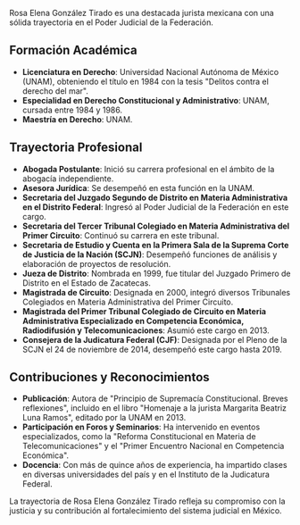 Rosa Elena González Tirado es una destacada jurista mexicana con una sólida trayectoria en el Poder Judicial de la Federación.

## Formación Académica

- **Licenciatura en Derecho**: Universidad Nacional Autónoma de México (UNAM), obteniendo el título en 1984 con la tesis "Delitos contra el derecho del mar".
- **Especialidad en Derecho Constitucional y Administrativo**: UNAM, cursada entre 1984 y 1986.
- **Maestría en Derecho**: UNAM.

## Trayectoria Profesional

- **Abogada Postulante**: Inició su carrera profesional en el ámbito de la abogacía independiente.
- **Asesora Jurídica**: Se desempeñó en esta función en la UNAM.
- **Secretaria del Juzgado Segundo de Distrito en Materia Administrativa en el Distrito Federal**: Ingresó al Poder Judicial de la Federación en este cargo.
- **Secretaria del Tercer Tribunal Colegiado en Materia Administrativa del Primer Circuito**: Continuó su carrera en este tribunal.
- **Secretaria de Estudio y Cuenta en la Primera Sala de la Suprema Corte de Justicia de la Nación (SCJN)**: Desempeñó funciones de análisis y elaboración de proyectos de resolución.
- **Jueza de Distrito**: Nombrada en 1999, fue titular del Juzgado Primero de Distrito en el Estado de Zacatecas.
- **Magistrada de Circuito**: Designada en 2000, integró diversos Tribunales Colegiados en Materia Administrativa del Primer Circuito.
- **Magistrada del Primer Tribunal Colegiado de Circuito en Materia Administrativa Especializado en Competencia Económica, Radiodifusión y Telecomunicaciones**: Asumió este cargo en 2013.
- **Consejera de la Judicatura Federal (CJF)**: Designada por el Pleno de la SCJN el 24 de noviembre de 2014, desempeñó este cargo hasta 2019.

## Contribuciones y Reconocimientos

- **Publicación**: Autora de "Principio de Supremacía Constitucional. Breves reflexiones", incluido en el libro "Homenaje a la jurista Margarita Beatriz Luna Ramos", editado por la UNAM en 2013.
- **Participación en Foros y Seminarios**: Ha intervenido en eventos especializados, como la "Reforma Constitucional en Materia de Telecomunicaciones" y el "Primer Encuentro Nacional en Competencia Económica".
- **Docencia**: Con más de quince años de experiencia, ha impartido clases en diversas universidades del país y en el Instituto de la Judicatura Federal.

La trayectoria de Rosa Elena González Tirado refleja su compromiso con la justicia y su contribución al fortalecimiento del sistema judicial en México.

